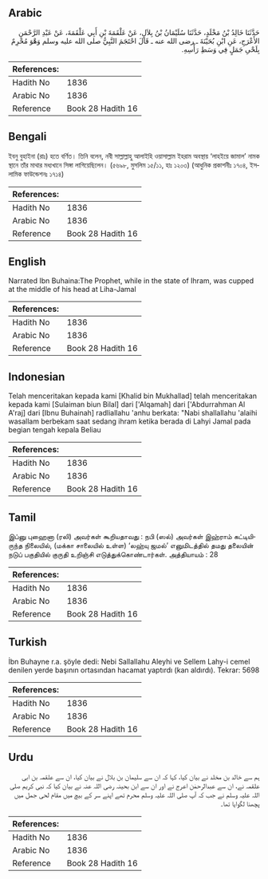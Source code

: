 ## Arabic


<div dir="rtl" lang="ar" style={{fontSize:'larger',backgroundColor:'#f8f9fa',padding:20}}>
حَدَّثَنَا خَالِدُ بْنُ مَخْلَدٍ، حَدَّثَنَا سُلَيْمَانُ بْنُ بِلاَلٍ، عَنْ عَلْقَمَةَ بْنِ أَبِي عَلْقَمَةَ، عَنْ عَبْدِ الرَّحْمَنِ الأَعْرَجِ، عَنِ ابْنِ بُحَيْنَةَ ـ رضى الله عنه ـ قَالَ احْتَجَمَ النَّبِيُّ صلى الله عليه وسلم وَهْوَ مُحْرِمٌ بِلَحْىِ جَمَلٍ فِي وَسَطِ رَأْسِهِ‏.‏
</div>
<div style={{backgroundColor:'#f8f9fa',padding:20, marginBottom: 10}}><table> <thead> <tr> <th>References:</th> <th></th> </tr> </thead> <tbody><tr><td>Hadith No</td><td>1836</td></tr><tr><td>Arabic No</td><td>1836</td></tr><tr><td>Reference</td><td>Book 28 Hadith 16</td></tr></tbody></table></div>

## Bengali


<div dir="ltr" lang="bn" style={{fontSize:'larger',backgroundColor:'#f8f9fa',padding:20}}>
ইবনু বুহাইনা (রাঃ) হতে বর্ণিত। তিনি বলেন, নবী সাল্লাল্লাহু আলাইহি ওয়াসাল্লাম ইহরাম অবস্থায় ‘লাহইয়ে জামাল’ নামক স্থানে তাঁর মাথার মধ্যখানে সিঙ্গা লাগিয়েছিলেন। (৫৬৯৮, মুসলিম ১৫/১১, হাঃ ১২০৩) (আধুনিক প্রকাশনীঃ ১৭০৪, ইসলামিক ফাউন্ডেশনঃ ১৭১৪)
</div>
<div style={{backgroundColor:'#f8f9fa',padding:20, marginBottom: 10}}><table> <thead> <tr> <th>References:</th> <th></th> </tr> </thead> <tbody><tr><td>Hadith No</td><td>1836</td></tr><tr><td>Arabic No</td><td>1836</td></tr><tr><td>Reference</td><td>Book 28 Hadith 16</td></tr></tbody></table></div>

## English


<div dir="ltr" lang="en" style={{fontSize:'larger',backgroundColor:'#f8f9fa',padding:20}}>
Narrated Ibn Buhaina:The Prophet, while in the state of Ihram, was cupped at the middle of his head at Liha-Jamal
</div>
<div style={{backgroundColor:'#f8f9fa',padding:20, marginBottom: 10}}><table> <thead> <tr> <th>References:</th> <th></th> </tr> </thead> <tbody><tr><td>Hadith No</td><td>1836</td></tr><tr><td>Arabic No</td><td>1836</td></tr><tr><td>Reference</td><td>Book 28 Hadith 16</td></tr></tbody></table></div>

## Indonesian


<div dir="ltr" lang="id" style={{fontSize:'larger',backgroundColor:'#f8f9fa',padding:20}}>
Telah menceritakan kepada kami [Khalid bin Mukhallad] telah menceritakan kepada kami [Sulaiman biun Bilal] dari ['Alqamah] dari ['Abdurrahman Al A'raj] dari [Ibnu Buhainah] radliallahu 'anhu berkata: "Nabi shallallahu 'alaihi wasallam berbekam saat sedang ihram ketika berada di Lahyi Jamal pada begian tengah kepala Beliau
</div>
<div style={{backgroundColor:'#f8f9fa',padding:20, marginBottom: 10}}><table> <thead> <tr> <th>References:</th> <th></th> </tr> </thead> <tbody><tr><td>Hadith No</td><td>1836</td></tr><tr><td>Arabic No</td><td>1836</td></tr><tr><td>Reference</td><td>Book 28 Hadith 16</td></tr></tbody></table></div>

## Tamil


<div dir="ltr" lang="ta" style={{fontSize:'larger',backgroundColor:'#f8f9fa',padding:20}}>
இப்னு புஹைனா (ரலி) அவர்கள் கூறியதாவது : நபி (ஸல்) அவர்கள் இஹ்ராம் கட்டியிருந்த நிலையில், (மக்கா சாலையில் உள்ள) ‘லஹ்யு ஜமல்’ எனுமிடத்தில் தமது தலையின் நடுப் பகுதியில் குருதி உறிஞ்சி எடுத்துக்கொண்டார்கள். அத்தியாயம் : 28
</div>
<div style={{backgroundColor:'#f8f9fa',padding:20, marginBottom: 10}}><table> <thead> <tr> <th>References:</th> <th></th> </tr> </thead> <tbody><tr><td>Hadith No</td><td>1836</td></tr><tr><td>Arabic No</td><td>1836</td></tr><tr><td>Reference</td><td>Book 28 Hadith 16</td></tr></tbody></table></div>

## Turkish


<div dir="ltr" lang="tr" style={{fontSize:'larger',backgroundColor:'#f8f9fa',padding:20}}>
İbn Buhayne r.a. şöyle dedi: Nebi Sallallahu Aleyhi ve Sellem Lahy-i cemel denilen yerde başının ortasından hacamat yaptırdı (kan aldırdı). Tekrar: 5698
</div>
<div style={{backgroundColor:'#f8f9fa',padding:20, marginBottom: 10}}><table> <thead> <tr> <th>References:</th> <th></th> </tr> </thead> <tbody><tr><td>Hadith No</td><td>1836</td></tr><tr><td>Arabic No</td><td>1836</td></tr><tr><td>Reference</td><td>Book 28 Hadith 16</td></tr></tbody></table></div>

## Urdu


<div dir="rtl" lang="ur" style={{fontSize:'larger',backgroundColor:'#f8f9fa',padding:20}}>
ہم سے خالد بن مخلد نے بیان کیا، کہا کہ ان سے سلیمان بن بلال نے بیان کیا، ان سے علقمہ بن ابی علقمہ نے، ان سے عبدالرحمٰن اعرج نے اور ان سے ابن بحینہ رضی اللہ عنہ نے بیان کیا کہ نبی کریم صلی اللہ علیہ وسلم نے جب کہ آپ صلی اللہ علیہ وسلم محرم تھے اپنے سر کے بیچ میں مقام لحی جمل میں پچھنا لگوایا تھا۔
</div>
<div style={{backgroundColor:'#f8f9fa',padding:20, marginBottom: 10}}><table> <thead> <tr> <th>References:</th> <th></th> </tr> </thead> <tbody><tr><td>Hadith No</td><td>1836</td></tr><tr><td>Arabic No</td><td>1836</td></tr><tr><td>Reference</td><td>Book 28 Hadith 16</td></tr></tbody></table></div>